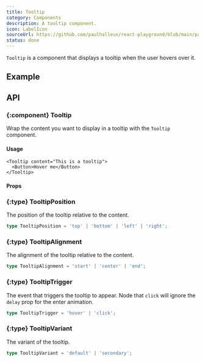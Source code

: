 ```yaml
---
title: Tooltip
category: Components
description: A tooltip component.
icon: LabelIcon
sourceUrl: https://github.com/paulhalleux/react-playground/blob/main/packages/playground/src/components/Tooltip/Tooltip.tsx
status: done
---
```


`Tooltip` is a component that displays a tooltip when the user hovers over it.

## Example

<Example name="Tooltip" />

## API

### \{:component} Tooltip

Wrap the content you want to display in a tooltip with the `Tooltip` component.

#### Usage

```tsx
<Tooltip content="This is a tooltip">
  <Button>Hover me</Button>
</Tooltip>
```

#### Props

<Properties component="Tooltip" />

### \{:type} TooltipPosition

The position of the tooltip relative to the content.

```ts
type TooltipPosition = 'top' | 'bottom' | 'left' | 'right';
```

### \{:type} TooltipAlignment

The alignment of the tooltip relative to the content.

```ts
type TooltipAlignment = 'start' | 'center' | 'end';
```

### \{:type} TooltipTrigger

The event that triggers the tooltip to appear. Node that `click` will ignore the `delay` prop for the enter animation.

```ts
type TooltipTrigger = 'hover' | 'click';
```

### \{:type} TooltipVariant

The variant of the tooltip.

```ts
type TooltipVariant = 'default' | 'secondary';
```